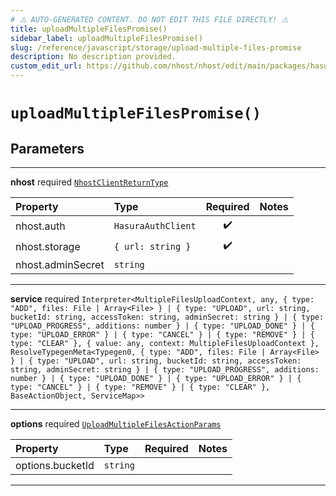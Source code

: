 ```yaml
---
# ⚠️ AUTO-GENERATED CONTENT. DO NOT EDIT THIS FILE DIRECTLY! ⚠️
title: uploadMultipleFilesPromise()
sidebar_label: uploadMultipleFilesPromise()
slug: /reference/javascript/storage/upload-multiple-files-promise
description: No description provided.
custom_edit_url: https://github.com/nhost/nhost/edit/main/packages/hasura-storage-js/src/packages/hasura-storage-js/src/promises/multiple-files-upload.ts#L45
---
```


# `uploadMultipleFilesPromise()`

## Parameters

---

**<span className="parameter-name">nhost</span>** <span className="optional-status">required</span> [`NhostClientReturnType`](/reference/docgen/javascript/storage/types/nhost-client-return-type)

| Property                                                                                      | Type               | Required | Notes |
| :-------------------------------------------------------------------------------------------- | :----------------- | :------: | :---- |
| <span className="parameter-name"><span className="light-grey">nhost.</span>auth</span>        | `HasuraAuthClient` |    ✔️    |       |
| <span className="parameter-name"><span className="light-grey">nhost.</span>storage</span>     | `{ url: string }`  |    ✔️    |       |
| <span className="parameter-name"><span className="light-grey">nhost.</span>adminSecret</span> | `string`           |          |       |

---

**<span className="parameter-name">service</span>** <span className="optional-status">required</span> `Interpreter<MultipleFilesUploadContext, any, { type: "ADD", files: File | Array<File> } | { type: "UPLOAD", url: string, bucketId: string, accessToken: string, adminSecret: string } | { type: "UPLOAD_PROGRESS", additions: number } | { type: "UPLOAD_DONE" } | { type: "UPLOAD_ERROR" } | { type: "CANCEL" } | { type: "REMOVE" } | { type: "CLEAR" }, { value: any, context: MultipleFilesUploadContext }, ResolveTypegenMeta<Typegen0, { type: "ADD", files: File | Array<File> } | { type: "UPLOAD", url: string, bucketId: string, accessToken: string, adminSecret: string } | { type: "UPLOAD_PROGRESS", additions: number } | { type: "UPLOAD_DONE" } | { type: "UPLOAD_ERROR" } | { type: "CANCEL" } | { type: "REMOVE" } | { type: "CLEAR" }, BaseActionObject, ServiceMap>>`

---

**<span className="parameter-name">options</span>** <span className="optional-status">required</span> [`UploadMultipleFilesActionParams`](/reference/docgen/javascript/storage/types/upload-multiple-files-action-params)

| Property                                                                                     | Type     | Required | Notes |
| :------------------------------------------------------------------------------------------- | :------- | :------: | :---- |
| <span className="parameter-name"><span className="light-grey">options.</span>bucketId</span> | `string` |          |       |

---
